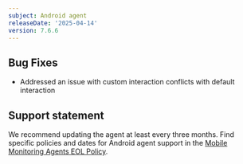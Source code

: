 ```yaml
---
subject: Android agent
releaseDate: '2025-04-14'
version: 7.6.6
---
```



## Bug Fixes
- Addressed an issue with custom interaction conflicts with default interaction


## Support statement

We recommend updating the agent at least every three months. Find specific policies and dates for Android agent support in the [Mobile Monitoring Agents EOL Policy](/docs/mobile-monitoring/new-relic-mobile/get-started/mobile-agents-eol-policy/#android-eol).
